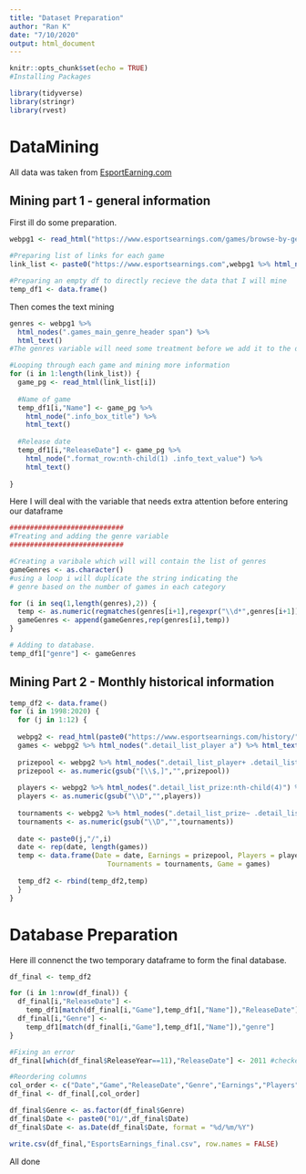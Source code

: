 ```yaml
---
title: "Dataset Preparation"
author: "Ran K"
date: "7/10/2020"
output: html_document
---
```


```r
knitr::opts_chunk$set(echo = TRUE)
#Installing Packages

library(tidyverse)
library(stringr)
library(rvest)
```

# DataMining

All data was taken from [EsportEarning.com](www.esportsearnings.com)

## Mining part 1 - general information

First ill do some preparation.

```r
webpg1 <- read_html("https://www.esportsearnings.com/games/browse-by-genre")

#Preparing list of links for each game
link_list <- paste0("https://www.esportsearnings.com",webpg1 %>% html_nodes(".games_main_game_title a") %>% html_attr("href"))

#Preparing an empty df to directly recieve the data that I will mine
temp_df1 <- data.frame()

```

Then comes the text mining

``` r

genres <- webpg1 %>%
  html_nodes(".games_main_genre_header span") %>%
  html_text()
#The genres variable will need some treatment before we add it to the database

#Looping through each game and mining more information
for (i in 1:length(link_list)) {
  game_pg <- read_html(link_list[i])
  
  #Name of game
  temp_df1[i,"Name"] <- game_pg %>%
    html_node(".info_box_title") %>%
    html_text()
  
  #Release date
  temp_df1[i,"ReleaseDate"] <- game_pg %>%
    html_node(".format_row:nth-child(1) .info_text_value") %>%
    html_text()
  
}  

```

Here I will deal with the variable that needs extra attention before entering our dataframe

``` r

############################
#Treating and adding the genre variable
############################

#Creating a varibale which will will contain the list of genres
gameGenres <- as.character()
#using a loop i will duplicate the string indicating the
# genre based on the number of games in each category

for (i in seq(1,length(genres),2)) {
  temp <- as.numeric(regmatches(genres[i+1],regexpr("\\d*",genres[i+1])))
  gameGenres <- append(gameGenres,rep(genres[i],temp))
}

# Adding to database.
temp_df1["genre"] <- gameGenres

```

## Mining Part 2 - Monthly historical information


```r
temp_df2 <- data.frame()
for (i in 1998:2020) {
  for (j in 1:12) {
  
  webpg2 <- read_html(paste0("https://www.esportsearnings.com/history/",i,"-",j,"/games"))
  games <- webpg2 %>% html_nodes(".detail_list_player a") %>% html_text()
  
  prizepool <- webpg2 %>% html_nodes(".detail_list_player+ .detail_list_prize") %>% html_text()
  prizepool <- as.numeric(gsub("[\\$,]","",prizepool))
  
  players <- webpg2 %>% html_nodes(".detail_list_prize:nth-child(4)") %>% html_text()
  players <- as.numeric(gsub("\\D","",players))
  
  tournaments <- webpg2 %>% html_nodes(".detail_list_prize~ .detail_list_prize+ .detail_list_prize") %>% html_text()
  tournaments <- as.numeric(gsub("\\D","",tournaments))
  
  date <- paste0(j,"/",i)
  date <- rep(date, length(games))
  temp <- data.frame(Date = date, Earnings = prizepool, Players = players,
                        Tournaments = tournaments, Game = games)
  
  temp_df2 <- rbind(temp_df2,temp)
  }
}
```

# Database Preparation

Here ill connenct the two temporary dataframe to form the final database.

```r

df_final <- temp_df2

for (i in 1:nrow(df_final)) {
  df_final[i,"ReleaseDate"] <- 
    temp_df1[match(df_final[i,"Game"],temp_df1[,"Name"]),"ReleaseDate"]
  df_final[i,"Genre"] <- 
    temp_df1[match(df_final[i,"Game"],temp_df1[,"Name"]),"genre"]
}

#Fixing an error
df_final[which(df_final$ReleaseYear==11),"ReleaseDate"] <- 2011 #checked online

#Reordering columns
col_order <- c("Date","Game","ReleaseDate","Genre","Earnings","Players","Tournaments")
df_final <- df_final[,col_order]

```


```r
df_final$Genre <- as.factor(df_final$Genre)
df_final$Date <- paste0("01/",df_final$Date)
df_final$Date <- as.Date(df_final$Date, format = "%d/%m/%Y")

```


```r

write.csv(df_final,"EsportsEarnings_final.csv", row.names = FALSE)

```



All done












